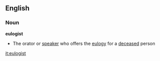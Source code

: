 == English ==
=== Noun ===
'''eulogist'''
* The orator or [[speaker]] who offers the [[eulogy]] for a [[deceased]] person

[[it:eulogist]]